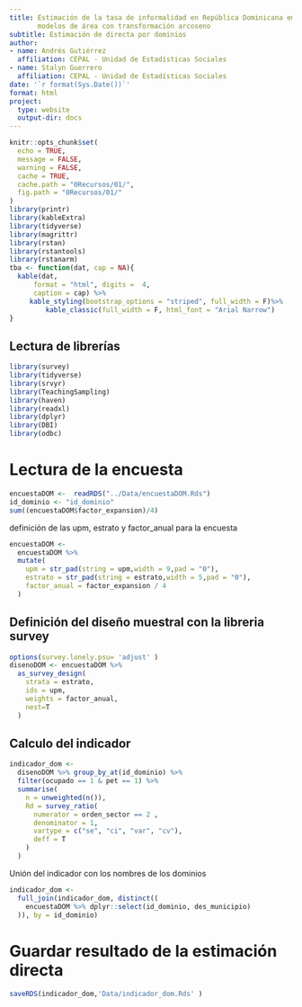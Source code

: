 ```yaml
---
title: Estimación de la tasa de informalidad en República Dominicana empleando
       modelos de área con transformación arcoseno
subtitle: Estimación de directa por dominios
author:
- name: Andrés Gutiérrez
  affiliation: CEPAL - Unidad de Estadísticas Sociales
- name: Stalyn Guerrero
  affiliation: CEPAL - Unidad de Estadísticas Sociales
date: '`r format(Sys.Date())`'
format: html
project:
  type: website
  output-dir: docs
---
```


```r
knitr::opts_chunk$set(
  echo = TRUE,
  message = FALSE,
  warning = FALSE,
  cache = TRUE,
  cache.path = "0Recursos/01/",
  fig.path = "0Recursos/01/"
)
library(printr)
library(kableExtra)
library(tidyverse)
library(magrittr)
library(rstan)
library(rstantools)
library(rstanarm)
tba <- function(dat, cap = NA){
  kable(dat,
      format = "html", digits =  4,
      caption = cap) %>% 
     kable_styling(bootstrap_options = "striped", full_width = F)%>%
         kable_classic(full_width = F, html_font = "Arial Narrow")
}
```

## Lectura de librerías

```r
library(survey)
library(tidyverse)
library(srvyr)
library(TeachingSampling)
library(haven)
library(readxl)
library(dplyr)
library(DBI)
library(odbc)
```


# Lectura de la encuesta 

```r
encuestaDOM <-  readRDS("../Data/encuestaDOM.Rds")
id_dominio <- "id_dominio"
sum((encuestaDOM$factor_expansion)/4)
```

definición de las upm, estrato y factor_anual para la encuesta 
```r
encuestaDOM <-
  encuestaDOM %>%
  mutate(
    upm = str_pad(string = upm,width = 9,pad = "0"),
    estrato = str_pad(string = estrato,width = 5,pad = "0"),
    factor_anual = factor_expansion / 4
  )

```
## Definición del diseño muestral con la libreria survey 

```r
options(survey.lonely.psu= 'adjust' )
disenoDOM <- encuestaDOM %>%
  as_survey_design(
    strata = estrato,
    ids = upm,
    weights = factor_anual,
    nest=T
  )

```

## Calculo del indicador 

```r

indicador_dom <-
  disenoDOM %>% group_by_at(id_dominio) %>% 
  filter(ocupado == 1 & pet == 1) %>%
  summarise(
    n = unweighted(n()),
    Rd = survey_ratio(
      numerator = orden_sector == 2 ,
      denominator = 1,
      vartype = c("se", "ci", "var", "cv"),
      deff = T
    )
  )

```

Unión del indicador con los nombres de los dominios 

```r
indicador_dom <-
  full_join(indicador_dom, distinct((
    encuestaDOM %>% dplyr::select(id_dominio, des_municipio)
  )), by = id_dominio) 
```

# Guardar resultado de la estimación directa 

```r

saveRDS(indicador_dom,'Data/indicador_dom.Rds' )
```

